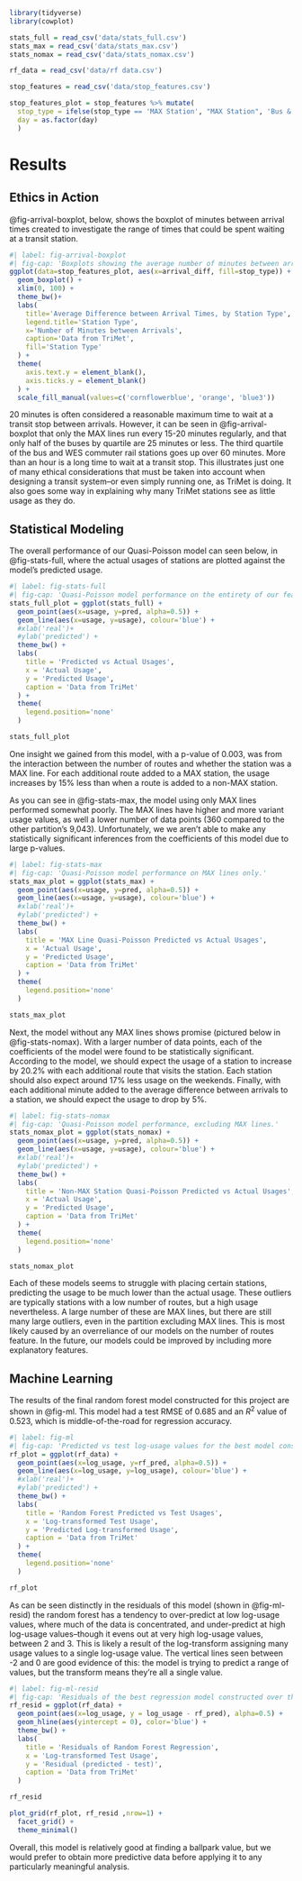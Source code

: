 ```{r echo=FALSE, include=F} 
library(tidyverse)
library(cowplot)
```
```{r, echo=F, include=F}
stats_full = read_csv('data/stats_full.csv')
stats_max = read_csv('data/stats_max.csv')
stats_nomax = read_csv('data/stats_nomax.csv')
```

```{r, echo=F, include=F}
rf_data = read_csv('data/rf data.csv')
```

```{r, echo=F, message=F}
stop_features = read_csv('data/stop_features.csv')

stop_features_plot = stop_features %>% mutate(
  stop_type = ifelse(stop_type == 'MAX Station', "MAX Station", 'Bus & WES Stations'), 
  day = as.factor(day)
  )
```

# Results

## Ethics in Action 

@fig-arrival-boxplot, below, shows the boxplot of minutes between arrival times created to investigate the range of times that could be spent waiting at a transit station. 

```{r, echo=F, warning=F}
#| label: fig-arrival-boxplot
#| fig-cap: 'Boxplots showing the average number of minutes between arrivals at a station, faceted by station type. WES commuter rail stations are combined with bus data, since there are only 6 WES stations in the TriMet system. Data from both weekdays and weekend days is included. Outliers higher than 100 are excluded for a better view of the non-outlier data.'
ggplot(data=stop_features_plot, aes(x=arrival_diff, fill=stop_type)) + 
  geom_boxplot() +
  xlim(0, 100) + 
  theme_bw()+ 
  labs(
    title='Average Difference between Arrival Times, by Station Type', 
    legend.title='Station Type', 
    x='Number of Minutes between Arrivals', 
    caption='Data from TriMet', 
    fill='Station Type'
  ) + 
  theme(
    axis.text.y = element_blank(), 
    axis.ticks.y = element_blank()
  ) +
  scale_fill_manual(values=c('cornflowerblue', 'orange', 'blue3'))
```

20 minutes is often considered a reasonable maximum time to wait at a transit stop between arrivals. However, it can be seen in @fig-arrival-boxplot that only the MAX lines run every 15-20 minutes regularly, and that only half of the buses by quartile are 25 minutes or less. The third quartile of the bus and WES commuter rail stations goes up over 60 minutes. More than an hour is a long time to wait at a transit stop. 
This illustrates just one of many ethical considerations that must be taken into account when designing a transit system–or even simply running one, as TriMet is doing. It also goes some way in explaining why many TriMet stations see as little usage as they do. 

## Statistical Modeling 

The overall performance of our Quasi-Poisson model can seen below, in @fig-stats-full, where the actual usages of stations are plotted against the model's predicted usage.

```{r, echo=F}
#| label: fig-stats-full
#| fig-cap: 'Quasi-Poisson model performance on the entirety of our feature dataset.'
stats_full_plot = ggplot(stats_full) + 
  geom_point(aes(x=usage, y=pred, alpha=0.5)) + 
  geom_line(aes(x=usage, y=usage), colour='blue') + 
  #xlab('real')+ 
  #ylab('predicted') + 
  theme_bw() + 
  labs(
    title = 'Predicted vs Actual Usages',
    x = 'Actual Usage', 
    y = 'Predicted Usage', 
    caption = 'Data from TriMet'
  ) + 
  theme(
    legend.position='none'
  )

stats_full_plot
```

One insight we gained from this model, with a p-value of 0.003, was from the interaction between the number of routes and whether the station was a MAX line. For each additional route added to a MAX station, the usage increases by 15% less than when a route is added to a non-MAX station. 

As you can see in @fig-stats-max, the model using only MAX lines performed somewhat poorly. The MAX lines have higher and more variant usage values, as well a lower number of data points (360 compared to the other partition's 9,043). Unfortunately, we we aren't able to make any statistically significant inferences from the coefficients of this model due to large p-values.

```{r, echo=F}
#| label: fig-stats-max
#| fig-cap: 'Quasi-Poisson model performance on MAX lines only.'
stats_max_plot = ggplot(stats_max) + 
  geom_point(aes(x=usage, y=pred, alpha=0.5)) + 
  geom_line(aes(x=usage, y=usage), colour='blue') + 
  #xlab('real')+ 
  #ylab('predicted') + 
  theme_bw() + 
  labs(
    title = 'MAX Line Quasi-Poisson Predicted vs Actual Usages',
    x = 'Actual Usage', 
    y = 'Predicted Usage', 
    caption = 'Data from TriMet'
  ) + 
  theme(
    legend.position='none'
  )

stats_max_plot
```

Next, the model without any MAX lines shows promise (pictured below in @fig-stats-nomax). With a larger number of data points, each of the coefficients of the model were found to be statistically significant. According to the model, we should expect the usage of a station to increase by 20.2% with each additional route that visits the station. Each station should also expect around 17% less usage on the weekends. Finally, with each additional minute added to the average difference between arrivals to a station, we should expect the usage to drop by 5%.

```{r, echo=F}
#| label: fig-stats-nomax
#| fig-cap: 'Quasi-Poisson model performance, excluding MAX lines.'
stats_nomax_plot = ggplot(stats_nomax) + 
  geom_point(aes(x=usage, y=pred, alpha=0.5)) + 
  geom_line(aes(x=usage, y=usage), colour='blue') + 
  #xlab('real')+ 
  #ylab('predicted') + 
  theme_bw() + 
  labs(
    title = 'Non-MAX Station Quasi-Poisson Predicted vs Actual Usages',
    x = 'Actual Usage', 
    y = 'Predicted Usage', 
    caption = 'Data from TriMet'
  ) + 
  theme(
    legend.position='none'
  )

stats_nomax_plot
```

Each of these models seems to struggle with placing certain stations, predicting the usage to be much lower than the actual usage. These outliers are typically stations with a low number of routes, but a high usage nevertheless. A large number of these are MAX lines, but there are still many large outliers, even in the partition excluding MAX lines. This is most likely caused by an overreliance of our models on the number of routes feature. In the future, our models could be improved by including more explanatory features.

## Machine Learning 

The results of the final random forest model constructed for this project are shown in @fig-ml. This model had a test RMSE of 0.685 and an $R^2$ value of 0.523, which is middle-of-the-road for regression accuracy. 

```{r, echo=F}
#| label: fig-ml
#| fig-cap: 'Predicted vs test log-usage values for the best model constructed over the course of this project. This model had an RMSE value of 0.689 and an $R^2$ value for 0.521. It has a tendency to over-predict at low log-usage values where the data is concentrated, and slightly under-predict at higher log-usage values. The vertical lines show where many usage values were transformed into a single log-usage value.'
rf_plot = ggplot(rf_data) + 
  geom_point(aes(x=log_usage, y=rf_pred, alpha=0.5)) + 
  geom_line(aes(x=log_usage, y=log_usage), colour='blue') + 
  #xlab('real')+ 
  #ylab('predicted') + 
  theme_bw() + 
  labs(
    title = 'Random Forest Predicted vs Test Usages',
    x = 'Log-transformed Test Usage', 
    y = 'Predicted Log-transformed Usage', 
    caption = 'Data from TriMet'
  ) + 
  theme(
    legend.position='none'
  )

rf_plot
```

As can be seen distinctly in the residuals of this model (shown in @fig-ml-resid) the random forest has a tendency to over-predict at low log-usage values, where much of the data is concentrated, and under-predict at high log-usage values--though it evens out at very high log-usage values, between 2 and 3. This is likely a result of the log-transform assigning many usage values to a single log-usage value. The vertical lines seen between -2 and 0 are good evidence of this: the model is trying to predict a range of values, but the transform means they're all a single value. 

```{r, echo=F}
#| label: fig-ml-resid
#| fig-cap: 'Residuals of the best regression model constructed over the course of this project. This model had an RMSE value of 0.689 and an $R^2$ value for 0.521. It has a tendency to over-predict at low log-usage values where the data is concentrated, and slightly under-predict at higher log-usage values. This is demostrated by the definite shape of the residuals. The vertical lines show where many usage values were transformed into a single log-usage value.'
rf_resid = ggplot(rf_data) + 
  geom_point(aes(x=log_usage, y = log_usage - rf_pred), alpha=0.5) + 
  geom_hline(aes(yintercept = 0), color='blue') + 
  theme_bw() + 
  labs(
    title = 'Residuals of Random Forest Regression', 
    x = 'Log-transformed Test Usage', 
    y = 'Residual (predicted - test)', 
    caption = 'Data from TriMet'
  ) 

rf_resid
```

```{r, echo=F}
plot_grid(rf_plot, rf_resid ,nrow=1) +
  facet_grid() +
  theme_minimal()
```

Overall, this model is relatively good at finding a ballpark value, but we would prefer to obtain more predictive data before applying it to any particularly meaningful analysis. 
